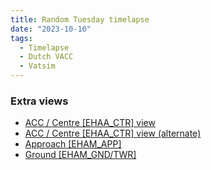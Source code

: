 ```yaml
---
title: Random Tuesday timelapse
date: "2023-10-10"
tags:
  - Timelapse
  - Dutch VACC
  - Vatsim
---
```


<Youtube id="x040a1aJd7A" />

### Extra views

- [ACC / Centre [EHAA_CTR] view](https://youtu.be/Dfwnv5mLcVQ)
- [ACC / Centre [EHAA_CTR] view (alternate)](https://youtu.be/ZHxw37cl-GQ)
- [Approach [EHAM_APP]](https://youtu.be/OXgFtlsDia8)
- [Ground [EHAM_GND/TWR]](https://youtu.be/Vv9Zt9Xi7VI)
